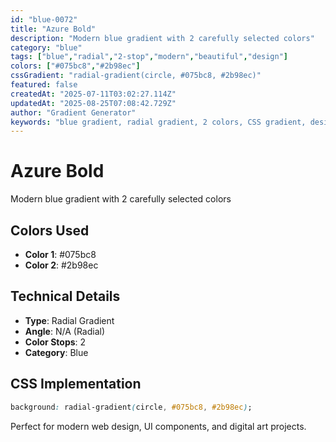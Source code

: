```yaml
---
id: "blue-0072"
title: "Azure Bold"
description: "Modern blue gradient with 2 carefully selected colors"
category: "blue"
tags: ["blue","radial","2-stop","modern","beautiful","design"]
colors: ["#075bc8","#2b98ec"]
cssGradient: "radial-gradient(circle, #075bc8, #2b98ec)"
featured: false
createdAt: "2025-07-11T03:02:27.114Z"
updatedAt: "2025-08-25T07:08:42.729Z"
author: "Gradient Generator"
keywords: "blue gradient, radial gradient, 2 colors, CSS gradient, design, #075bc8, #2b98ec"
---
```


# Azure Bold

Modern blue gradient with 2 carefully selected colors

## Colors Used
- **Color 1**: #075bc8
- **Color 2**: #2b98ec

## Technical Details
- **Type**: Radial Gradient
- **Angle**: N/A (Radial)
- **Color Stops**: 2
- **Category**: Blue

## CSS Implementation
```css
background: radial-gradient(circle, #075bc8, #2b98ec);
```

Perfect for modern web design, UI components, and digital art projects.
